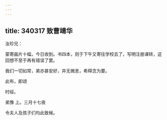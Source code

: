 ```yaml
---
---
---
```

title: 340317 致曹靖华
---




汝珍兄：

蒙寄画片十幅，今日收到。书四本，则于下午又寄往学校去了，写明注册课转，这回想不至于再有错误了罢。

我们一切如常，弟亦甚安好，并无微恙，希释念为要。

此布，即颂

时绥。

弟豫 上。三月十七夜

令夫人及孩子们均此致候。